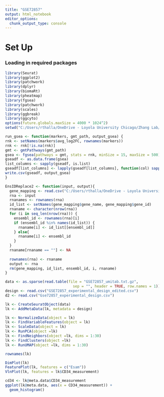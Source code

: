 ```yaml
---
title: "GSE72857"
output: html_notebook
editor_options: 
  chunk_output_type: console
---
```


# Set Up

### Loading in required packages
```r
library(Seurat)
library(ggplot2)
library(patchwork)
library(dplyr)
library(biomaRt)
library(pheatmap)
library(fgsea)
library(patchwork)
library(scales)
library(ggbreak)
library(ggcyto)
options(future.globals.maxSize = 4000 * 1024^2)
setwd("C:/Users/rthalla/OneDrive - Loyola University Chicago/Zhang Lab/RNASeq/GSE72857")

run_gsea <- function(markers, gmt_path, output_gsea) {
rnk <- setNames(markers$avg_log2FC, rownames(markers))
rnk <- rnk[!is.na(rnk)]
gmt <- gmtPathways(gmt_path)
gsea <- fgsea(pathways = gmt, stats = rnk, minSize = 15, maxSize = 500)
gseadf <- as.data.frame(gsea)
list_columns <- sapply(gseadf, is.list)
gseadf[list_columns] <- lapply(gseadf[list_columns], function(col) sapply(col, paste, collapse = ";"))
write.csv(gseadf, output_gsea)
}

EnsIDReplace2 <- function(input, output){
  gene_mapping <- read.csv("C:/Users/rthalla/OneDrive - Loyola University Chicago/Zhang Lab/RNASeq/Cite-seq/GSE145491/Ensembl_labels.csv")
  rna <- input
  rnanames <- rownames(rna)
  id_list <- setNames(gene_mapping$gene_name, gene_mapping$gene_id)
  rnaname <- character(nrow(rna))
  for (i in seq_len(nrow(rna))) {
    ensembl_id <- rownames(rna)[i]
    if (ensembl_id %in% names(id_list)) {
      rnaname[i] <- id_list[[ensembl_id]]
    } else{
      rnaname[i] <- ensembl_id
    }
  }
  rnaname[rnaname == ""] <- NA
  
  rownames(rna) <- rnaname
  output <- rna
  rm(gene_mapping, id_list, ensembl_id, i, rnaname)
}
```

```r
data <- as.sparse(read.table(file = "GSE72857_umitab.txt.gz",
                               sep = "", header = TRUE, row.names = 1))
design <- read.csv("GSE72857_experimental_design_edited.csv")
d2 <- read.csv("Gse72857_experimental_design.csv")

lk <- CreateSeuratObject(data)
lk <- AddMetaData(lk, metadata = design)
```

```r
lk <- NormalizeData(object = lk)
lk <- FindVariableFeatures(object = lk)
lk <- ScaleData(object = lk)
lk <- RunPCA(object =lk)
lk <- FindNeighbors(object =lk, dims = 1:30)
lk <- FindClusters(object =lk)
lk <- RunUMAP(object =lk, dims = 1:30)

rownames(lk)
```

```r
DimPlot(lk)
FeaturePlot(lk, features = c("Esam"))
VlnPlot(lk, features = lk$CD34_measurement)

cd34 <- lk@meta.data$CD34_measurement
ggplot(lk@meta.data, aes(x = CD34_measurement)) + 
  geom_histogram()

```